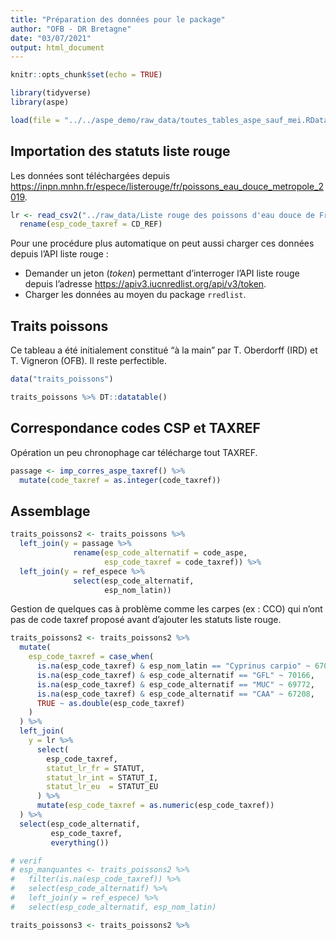 ---
title: "Préparation des données pour le package"
author: "OFB - DR Bretagne"
date: "03/07/2021"
output: html_document
---

```{r setup, include=FALSE}
knitr::opts_chunk$set(echo = TRUE)
```

```{r}
library(tidyverse)
library(aspe)

load(file = "../../aspe_demo/raw_data/toutes_tables_aspe_sauf_mei.RData")
```

## Importation des statuts liste rouge

Les données sont téléchargées depuis [https://inpn.mnhn.fr/espece/listerouge/fr/poissons_eau_douce_metropole_2019](https://inpn.mnhn.fr/espece/listerouge/fr/poissons_eau_douce_metropole_2019).

```{r}
lr <- read_csv2("../raw_data/Liste rouge des poissons d'eau douce de France métropolitaine (2019)_202173.csv") %>% 
  rename(esp_code_taxref = CD_REF)
```

Pour une procédure plus automatique on peut aussi charger ces données depuis l'API liste rouge :

- Demander un jeton (*token*) permettant d'interroger l'API liste rouge depuis l'adresse [https://apiv3.iucnredlist.org/api/v3/token](https://apiv3.iucnredlist.org/api/v3/token).
- Charger les données au moyen du package `rredlist`.

## Traits poissons

Ce tableau a été initialement constitué "à la main" par T. Oberdorff (IRD) et T. Vigneron (OFB). Il reste perfectible.

```{r}
data("traits_poissons")

traits_poissons %>% DT::datatable()
```

## Correspondance codes CSP et TAXREF

Opération un peu chronophage car télécharge tout TAXREF.


```{r}
passage <- imp_corres_aspe_taxref() %>% 
  mutate(code_taxref = as.integer(code_taxref))
```

## Assemblage


```{r}
traits_poissons2 <- traits_poissons %>% 
  left_join(y = passage %>% 
              rename(esp_code_alternatif = code_aspe,
                     esp_code_taxref = code_taxref)) %>%
  left_join(y = ref_espece %>%
              select(esp_code_alternatif,
                     esp_nom_latin))
```

Gestion de quelques cas à problème comme les carpes (ex : CCO) qui n'ont pas de code taxref proposé avant d'ajouter les statuts liste rouge.


```{r}
traits_poissons2 <- traits_poissons2 %>%
  mutate(
    esp_code_taxref = case_when(
      is.na(esp_code_taxref) & esp_nom_latin == "Cyprinus carpio" ~ 67058,
      is.na(esp_code_taxref) & esp_code_alternatif == "GFL" ~ 70166,
      is.na(esp_code_taxref) & esp_code_alternatif == "MUC" ~ 69772,
      is.na(esp_code_taxref) & esp_code_alternatif == "CAA" ~ 67208,
      TRUE ~ as.double(esp_code_taxref)
    )
  ) %>%
  left_join(
    y = lr %>%
      select(
        esp_code_taxref,
        statut_lr_fr = STATUT,
        statut_lr_int = STATUT_I,
        statut_lr_eu  = STATUT_EU
      ) %>%
      mutate(esp_code_taxref = as.numeric(esp_code_taxref))
  ) %>%
  select(esp_code_alternatif,
         esp_code_taxref,
         everything())

# verif
# esp_manquantes <- traits_poissons2 %>%
#   filter(is.na(esp_code_taxref)) %>%
#   select(esp_code_alternatif) %>%
#   left_join(y = ref_espece) %>%
#   select(esp_code_alternatif, esp_nom_latin)

traits_poissons3 <- traits_poissons2 %>% 
  
```


